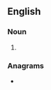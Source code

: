 ==English==

===Noun===
{{head|en|noun plural form}}

# {{plural of|lining|lang=en}}

===Anagrams===
* {{anagrams|en|lignins|slingin'}}
